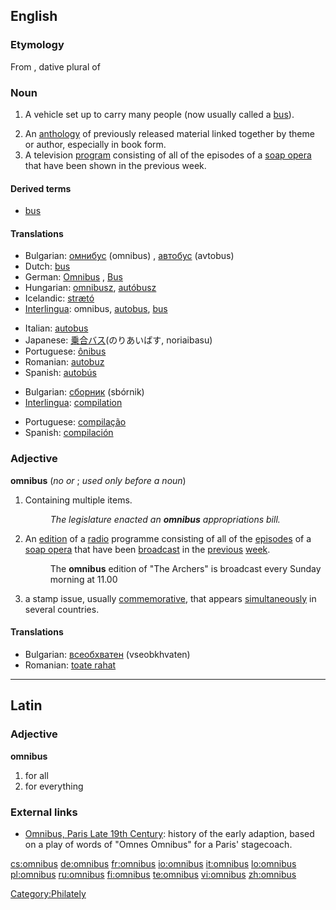 {{also|Omnibus}}
==English==

===Etymology===
From {{etyl|la}} {{term|omnibus||lang=la|for all}}, dative plural of {{term|omnis||lang=la|all}}

===Noun===
{{wikipedia}}
{{en-noun|es}}

# {{obsolete}} A vehicle set up to carry many people (now usually called a [[bus]]).
# An [[anthology]] of previously released material linked together by theme or author, especially in book form.
# A television [[program]] consisting of all of the episodes of a [[soap opera]] that have been shown in the previous week.

====Derived terms====
*[[bus]]

====Translations====
{{trans-top|vehicle}}
* Bulgarian: [[омнибус]] (omnibus) {{m}}, [[автобус]] (avtobus) {{m}}
* Dutch: [[bus#Dutch|bus]]
* German: [[Omnibus]] {{m}}, [[Bus#German|Bus]] {{m}}
* Hungarian: [[omnibusz]], [[autóbusz]]
* Icelandic: [[strætó]] {{m}}
* [[Interlingua]]: omnibus, [[autobus]], [[bus#Interlingua|bus]]
{{trans-mid}}
* Italian: [[autobus]] {{m}}
* Japanese: [[乗合]][[バス]](のりあいばす, noriaibasu)
* Portuguese: [[ônibus]] {{m}}
* Romanian: [[autobuz]] {{n}}
* Spanish: [[autobús]] {{m}}
{{trans-bottom}}

{{trans-top|book}}
* Bulgarian: [[сборник]] (sbórnik) {{m}}
* [[Interlingua]]: [[compilation#Interlingua|compilation]]
{{trans-mid}}
* Portuguese: [[compilação]] {{f}}
* Spanish: [[compilación]] {{f}}
{{trans-bottom}}

{{trans-top|television programme/program}}
{{trans-mid}}
{{trans-bottom}}

===Adjective===
'''omnibus''' (''no'' {{compar}} ''or'' {{superl}}; ''used only before a noun'')

# Containing multiple items.
#: ''The legislature enacted an '''omnibus''' appropriations bill.''
# An [[edition]] of a [[radio]] programme consisting of all of the [[episode]]s of a [[soap opera]] that have been [[broadcast]] in the [[previous]] [[week]].
#: The '''omnibus''' edition of "The Archers" is broadcast every Sunday morning at 11.00
# {{philately}} a stamp issue, usually [[commemorative]], that appears [[simultaneously]] in several countries.

====Translations====
* Bulgarian: [[всеобхватен]] (vseobkhvaten) {{m}}
* Romanian: [[toate rahat]] {{m}}
----

==Latin==

===Adjective===
'''omnibus'''

# for all
# for everything

===External links===
* [http://people.hofstra.edu/geotrans/eng/ch6en/conc6en/omni.html Omnibus, Paris Late 19th Century]: history of the early adaption, based on a play of words of "Omnes Omnibus" for a Paris' stagecoach.

[[Category:Philately]]

[[cs:omnibus]]
[[de:omnibus]]
[[fr:omnibus]]
[[io:omnibus]]
[[it:omnibus]]
[[lo:omnibus]]
[[pl:omnibus]]
[[ru:omnibus]]
[[fi:omnibus]]
[[te:omnibus]]
[[vi:omnibus]]
[[zh:omnibus]]